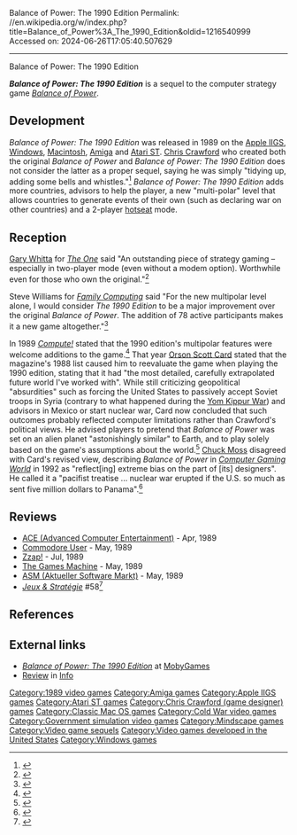 Balance of Power: The 1990 Edition
Permalink: //en.wikipedia.org/w/index.php?title=Balance_of_Power%3A_The_1990_Edition&oldid=1216540999
Accessed on: 2024-06-26T17:05:40.507629



------
Balance of Power: The 1990 Edition
{{Short description|1990 computer strategy game}}
{{Infobox video game
| title = Balance of Power: The 1990 Edition
| image = Balance of Power 1990 Edition.png
| alt = 
| developer = [[Chris Crawford (game designer)|Chris Crawford]]
| publisher = [[Mindscape (company)|Mindscape]]
| series = 
| engine = 
| platforms = [[Amiga]], [[Apple IIGS]], [[Atari ST]], [[Macintosh]], [[Windows]]
| released = 1989
| genre = [[Computer strategy game|Strategy]]
| modes = [[Single-player video game|Single-player]], [[multiplayer]]
}}

'''''Balance of Power: The 1990 Edition''''' is a sequel to the computer strategy game ''[[Balance of Power (video game)|Balance of Power]]''.

==Development==
''Balance of Power: The 1990 Edition'' was released in 1989 on the [[Apple IIGS]], [[Windows]], [[Macintosh]], [[Amiga]] and [[Atari ST]]. [[Chris Crawford (game designer)|Chris Crawford]] who created both the original ''Balance of Power'' and  ''Balance of Power: The 1990 Edition'' does not consider the latter as a proper sequel, saying he was simply "tidying up, adding some bells and whistles."<ref>{{cite book |first=Richard |last=Rouse III |title= Game Design: Theory and Practice, Second Edition |date=August 30, 2004 |url=https://books.google.com/books?id=-YhFl6iAGw4C |pages=168–269|isbn=9780763798116 }}</ref> ''Balance of Power: The 1990 Edition'' adds more countries, advisors to help the player, a new "multi-polar" level that allows countries to generate events of their own (such as declaring war on other countries) and a 2-player [[Hotseat (multiplayer mode)|hotseat]] mode.

==Reception==
[[Gary Whitta]] for ''[[The One (magazine)|The One]]'' said "An outstanding piece of strategy gaming – especially in two-player mode (even without a modem option). Worthwhile even for those who own the original."<ref>{{Cite web|url=https://archive.org/details/theone-magazine-08|title=TheOne Magazine Issue 08|date=May 4, 1989|via=Internet Archive}}</ref>

Steve Williams for ''[[Family Computing]]'' said "For the new multipolar level alone, I would consider ''The 1990 Edition'' to be a major improvement over the original ''Balance of Power''. The addition of 78 active participants makes it a new game altogether."<ref>{{Cite web|url=https://archive.org/details/family-computing-64|title=Family Computing Magazine Issue 64|date=December 4, 1988|via=Internet Archive}}</ref>

In 1989 ''[[Compute!]]'' stated that the 1990 edition's multipolar features were welcome additions to the game.<ref name="keizer198901">{{cite news | url=https://archive.org/stream/1989-01-compute-magazine/Compute_Issue_104_1989_Jan#page/n81/mode/2up | title=Balance of Power: The 1990 Edition | work=Compute! |date = January 1989| accessdate=November 10, 2013 | author=Keizer, Gregg | pages=80}}</ref> That year [[Orson Scott Card]] stated that the magazine's 1988 list caused him to reevaluate the game when playing the 1990 edition, stating that it had "the most detailed, carefully extrapolated future world I've worked with". While still criticizing geopolitical "absurdities" such as forcing the United States to passively accept Soviet troops in Syria (contrary to what happened during the [[Yom Kippur War]]) and advisors in Mexico or start nuclear war, Card now concluded that such outcomes probably reflected computer limitations rather than Crawford's political views. He advised players to pretend that ''Balance of Power'' was set on an alien planet "astonishingly similar" to Earth, and to play solely based on the game's assumptions about the world.<ref name="card198906">{{cite news | url=https://archive.org/stream/1989-06-compute-magazine/Compute_Issue_109_1989_Jun#page/n29/mode/2up | title=Light-years and Lasers / Science Fiction Inside Your Computer | work=Compute! |date = June 1989| accessdate=November 11, 2013 | author=Card, Orson Scott | pages=29}}</ref> [[Chuck Moss]] disagreed with Card's revised view, describing ''Balance of Power'' in ''[[Computer Gaming World]]'' in 1992 as "reflect[ing] extreme bias on the part of [its] designers". He called it a "pacifist treatise ... nuclear war erupted if the U.S. so much as sent five million dollars to Panama".<ref name="moss199211">{{cite news | url=http://www.cgwmuseum.org/galleries/index.php?year=1992&pub=2&id=100 | title=Spectrum Holobyte's Crisis in the Kremlin | magazine=Computer Gaming World |date = November 1992| accessdate=4 July 2014 | last=Moss | first=Chuck | authorlink=Chuck Moss | pages=54 | issue=100}}</ref>

==Reviews==
*[[ACE (Advanced Computer Entertainment)]] - Apr, 1989
*[[Commodore User]] - May, 1989
*[[Zzap!64|Zzap!]] - Jul, 1989
*[[The Games Machine]] - May, 1989
*[[ASM (Aktueller Software Markt)]] - May, 1989
*''[[:fr:Jeux et Stratégie|Jeux & Stratégie]]'' #58<ref>{{cite web | url=https://archive.org/details/jeux-et-strategie-58/page/62/mode/2up | title=Jeux & stratégie 58 | date=May 1989 }}</ref>

==References==
{{reflist}}

==External links==
*[https://www.mobygames.com/game/balance-of-power-the-1990-edition ''Balance of Power: The 1990 Edition''] at [[MobyGames]]
*[https://archive.org/details/info-magazine-29/Info_Issue_29_1989_Nov_Dec/page/n61/mode/2up Review] in [[.info (magazine)|Info]]

{{Chris Crawford}}

[[Category:1989 video games]]
[[Category:Amiga games]]
[[Category:Apple IIGS games]]
[[Category:Atari ST games]]
[[Category:Chris Crawford (game designer) games]]
[[Category:Classic Mac OS games]]
[[Category:Cold War video games]]
[[Category:Government simulation video games]]
[[Category:Mindscape games]]
[[Category:Video game sequels]]
[[Category:Video games developed in the United States]]
[[Category:Windows games]]